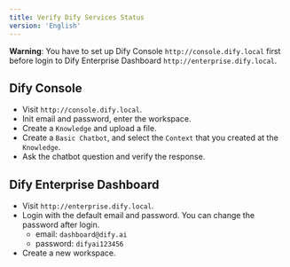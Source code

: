 ```yaml
---
title: Verify Dify Services Status
version: 'English'
---
```


**Warning**: You have to set up Dify Console `http://console.dify.local` first before login to Dify Enterprise Dashboard `http://enterprise.dify.local`.

## Dify Console
- Visit `http://console.dify.local`.
- Init email and password, enter the workspace.
- Create a `Knowledge` and upload a file.
- Create a `Basic Chatbot`, and select the `Context` that you created at the `Knowledge`.
- Ask the chatbot question and verify the response.

## Dify Enterprise Dashboard
- Visit `http://enterprise.dify.local`.
- Login with the default email and password. You can change the password after login.
    - email: `dashboard@dify.ai`
    - password: `difyai123456`
- Create a new workspace.
